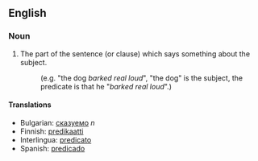 ==English==

===Noun===

# The part of the sentence (or clause) which says something about the subject.
#:(e.g. "the dog ''barked real loud''", "the dog" is the subject, the predicate is that he "''barked real loud''".)

====Translations====
*Bulgarian: [[сказуемо]] ''n''
*Finnish: [[predikaatti]]
*Interlingua: [[predicato]]
*Spanish: [[predicado]]